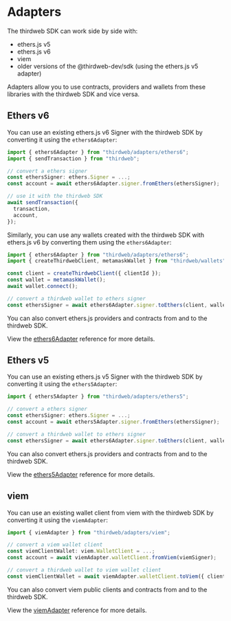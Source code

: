 # Adapters

The thirdweb SDK can work side by side with:

- ethers.js v5
- ethers.js v6
- viem
- older versions of the @thirdweb-dev/sdk (using the ethers.js v5 adapter)

Adapters allow you to use contracts, providers and wallets from these libraries with the thirdweb SDK and vice versa.

## Ethers v6

You can use an existing ethers.js v6 Signer with the thirdweb SDK by converting it using the `ethers6Adapter`:

```ts
import { ethers6Adapter } from "thirdweb/adapters/ethers6";
import { sendTransaction } from "thirdweb";

// convert a ethers signer
const ethersSigner: ethers.Signer = ...;
const account = await ethers6Adapter.signer.fromEthers(ethersSigner);

// use it with the thirdweb SDK
await sendTransaction({
  transaction,
  account,
});
```

Similarly, you can use any wallets created with the thirdweb SDK with ethers.js v6 by converting them using the `ethers6Adapter`:

```ts
import { ethers6Adapter } from "thirdweb/adapters/ethers6";
import { createThirdwebClient, metamaskWallet } from "thirdweb/wallets";

const client = createThirdwebClient({ clientId });
const wallet = metamaskWallet();
await wallet.connect();

// convert a thirdweb wallet to ethers signer
const ethersSigner = await ethers6Adapter.signer.toEthers(client, wallet);
```

You can also convert ethers.js providers and contracts from and to the thirdweb SDK.

View the [ethers6Adapter](/references/typescript/v5/ethers6Adapter) reference for more details.

## Ethers v5

You can use an existing ethers.js v5 Signer with the thirdweb SDK by converting it using the `ethers5Adapter`:

```ts
import { ethers5Adapter } from "thirdweb/adapters/ethers5";

// convert a ethers signer
const ethersSigner: ethers.Signer = ...;
const account = await ethers5Adapter.signer.fromEthers(ethersSigner);

// convert a thirdweb wallet to ethers signer
const ethersSigner = await ethers6Adapter.signer.toEthers(client, wallet);
```

You can also convert ethers.js providers and contracts from and to the thirdweb SDK.

View the [ethers5Adapter](/references/typescript/v5/ethers5Adapter) reference for more details.

## viem

You can use an existing wallet client from viem with the thirdweb SDK by converting it using the `viemAdapter`:

```ts
import { viemAdapter } from "thirdweb/adapters/viem";

// convert a viem wallet client
const viemClientWallet: viem.WalletClient = ...;
const account = await viemAdapter.walletClient.fromViem(viemSigner);

// convert a thirdweb wallet to viem wallet client
const viemClientWallet = await viemAdapter.walletClient.toViem({ client, chain, wallet });
```

You can also convert viem public clients and contracts from and to the thirdweb SDK.

View the [viemAdapter](/references/typescript/v5/viemAdapter) reference for more details.
